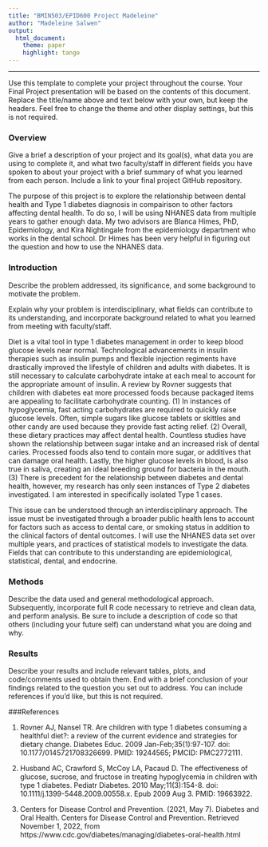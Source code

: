 ```yaml
---
title: "BMIN503/EPID600 Project Madeleine"
author: "Madeleine Salwen"
output: 
  html_document:
    theme: paper 
    highlight: tango
---
```



***
Use this template to complete your project throughout the course. Your Final Project presentation will be based on the contents of this document. Replace the title/name above and text below with your own, but keep the headers. Feel free to change the theme and other display settings, but this is not required.

### Overview
Give a brief a description of your project and its goal(s), what data you are using to complete it, and what two faculty/staff in different fields you have spoken to about your project with a brief summary of what you learned from each person. Include a link to your final project GitHub repository.

The purpose of this project is to explore the relationship between dental health and Type 1 diabetes diagnosis in compairison to other factors affecting dental health. To do so, I will be using NHANES data from multiple years to gather enough data. My two advisors are Blanca Himes, PhD, Epidemiology, and Kira Nightingale from the epidemiology department who works in the dental school. Dr Himes has been very helpful in figuring out the question and how to use the NHANES data.  

### Introduction 
Describe the problem addressed, its significance, and some background to motivate the problem.

Explain why your problem is interdisciplinary, what fields can contribute to its understanding, and incorporate background related to what you learned from meeting with faculty/staff.

Diet is a vital tool in type 1 diabetes management in order to keep blood glucose levels near normal. Technological advancements in insulin therapies such as insulin pumps and flexible injection regiments have drastically improved the lifestyle of children and adults with diabetes. It is still necessary to calculate carbohydrate intake at each meal to account for the appropriate amount of insulin. A review by Rovner suggests that children with diabetes eat more processed foods because packaged items are appealing to facilitate carbohydrate counting. (1) In instances of hypoglycemia, fast acting carbohydrates are required to quickly raise glucose levels. Often, simple sugars like glucose tablets or skittles and other candy are used because they provide fast acting relief. (2) Overall, these dietary practices may affect dental health. Countless studies have shown the relationship between sugar intake and an increased risk of dental caries. Processed foods also tend to contain more sugar, or additives that can damage oral health. Lastly, the higher glucose levels in blood, is also true in saliva, creating an ideal breeding ground for bacteria in the mouth. (3) There is precedent for the relationship between diabetes and dental health, however, my research has only seen instances of Type 2 diabetes investigated. I am interested in specifically isolated Type 1 cases. 

This issue can be understood through an interdisciplinary approach. The issue must be investigated through a broader public health lens to account for factors such as access to dental care, or smoking status in addition to the clinical factors of dental outcomes. I will use the NHANES data set over multiple years, and practices of statistical models to investigate the data. Fields that can contribute to this understanding are epidemiological, statistical, dental, and endocrine. 

### Methods
Describe the data used and general methodological approach. Subsequently, incorporate full R code necessary to retrieve and clean data, and perform analysis. Be sure to include a description of code so that others (including your future self) can understand what you are doing and why. 



### Results
Describe your results and include relevant tables, plots, and code/comments used to obtain them. End with a brief conclusion of your findings related to the question you set out to address. You can include references if you'd like, but this is not required.

###References

(1) Rovner AJ, Nansel TR. Are children with type 1 diabetes consuming a healthful diet?: a review of the current evidence and strategies for dietary change. Diabetes Educ. 2009 Jan-Feb;35(1):97-107. doi: 10.1177/0145721708326699. PMID: 19244565; PMCID: PMC2772111.

(2) Husband AC, Crawford S, McCoy LA, Pacaud D. The effectiveness of glucose, sucrose, and fructose in treating hypoglycemia in children with type 1 diabetes. Pediatr Diabetes. 2010 May;11(3):154-8. doi: 10.1111/j.1399-5448.2009.00558.x. Epub 2009 Aug 3. PMID: 19663922.

(3) Centers for Disease Control and Prevention. (2021, May 7). Diabetes and Oral Health. Centers for Disease Control and Prevention. Retrieved November 1, 2022, from https://www.cdc.gov/diabetes/managing/diabetes-oral-health.html 

